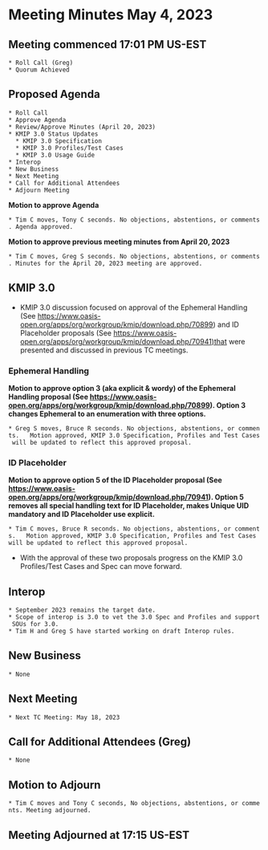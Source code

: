 = Meeting Minutes May 4, 2023 =
== Meeting commenced 17:01 PM US-EST ==
 * Roll Call (Greg)
 * Quorum Achieved

== Proposed Agenda ==

 * Roll Call
 * Approve Agenda
 * Review/Approve Minutes (April 20, 2023)
 * KMIP 3.0 Status Updates
   * KMIP 3.0 Specification
   * KMIP 3.0 Profiles/Test Cases
   * KMIP 3.0 Usage Guide
 * Interop
 * New Business
 * Next Meeting
 * Call for Additional Attendees
 * Adjourn Meeting

'''Motion to approve Agenda''' 

 * Tim C moves, Tony C seconds. No objections, abstentions, or comments. Agenda approved.

'''Motion to approve previous meeting minutes from April 20, 2023'''

 * Tim C moves, Greg S seconds. No objections, abstentions, or comments. Minutes for the April 20, 2023 meeting are approved.

== KMIP 3.0 ==

* KMIP 3.0 discussion focused on approval of the Ephemeral Handling (See https://www.oasis-open.org/apps/org/workgroup/kmip/download.php/70899) and ID Placeholder proposals (See https://www.oasis-open.org/apps/org/workgroup/kmip/download.php/70941)that were presented and discussed in previous TC meetings.

=== Ephemeral Handling ===
 
'''Motion to approve option 3 (aka explicit & wordy) of the Ephemeral Handling proposal (See https://www.oasis-open.org/apps/org/workgroup/kmip/download.php/70899).  Option 3 changes Ephemeral to an enumeration with three options.'''

 * Greg S moves, Bruce R seconds. No objections, abstentions, or comments.   Motion approved, KMIP 3.0 Specification, Profiles and Test Cases will be updated to reflect this approved proposal.

=== ID Placeholder ===

'''Motion to approve option 5 of the ID Placeholder proposal (See https://www.oasis-open.org/apps/org/workgroup/kmip/download.php/70941).  Option 5 removes all special handling text for ID Placeholder, makes Unique UID mandatory and ID Placeholder use explicit.'''

 * Tim C moves, Bruce R seconds. No objections, abstentions, or comments.   Motion approved, KMIP 3.0 Specification, Profiles and Test Cases will be updated to reflect this approved proposal.

* With the approval of these two proposals progress on the KMIP 3.0 Profiles/Test Cases and Spec can move forward.

== Interop ==
 * September 2023 remains the target date. 
 * Scope of interop is 3.0 to vet the 3.0 Spec and Profiles and support SOUs for 3.0.
 * Tim H and Greg S have started working on draft Interop rules.

== New Business ==
 * None

== Next Meeting ==
 * Next TC Meeting: May 18, 2023

== Call for Additional Attendees (Greg) ==
 * None

== Motion to Adjourn ==
 * Tim C moves and Tony C seconds, No objections, abstentions, or comments. Meeting adjourned.

== Meeting Adjourned at 17:15 US-EST ==
